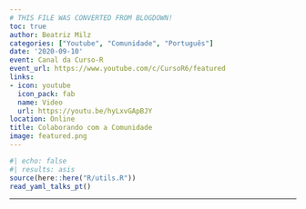 ```yaml
---
# THIS FILE WAS CONVERTED FROM BLOGDOWN!
toc: true
author: Beatriz Milz
categories: ["Youtube", "Comunidade", "Português"]
date: '2020-09-10'
event: Canal da Curso-R
event_url: https://www.youtube.com/c/CursoR6/featured
links:
- icon: youtube
  icon_pack: fab
  name: Video
  url: https://youtu.be/hyLxvGApBJY
location: Online
title: Colaborando com a Comunidade
image: featured.png
---
```


```r
#| echo: false
#| results: asis
source(here::here("R/utils.R"))
read_yaml_talks_pt()
```

------------------------------------------------------------------------
